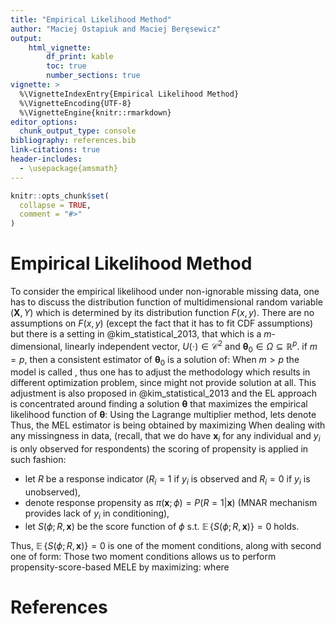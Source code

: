 ```yaml
---
title: "Empirical Likelihood Method"
author: "Maciej Ostapiuk and Maciej Beręsewicz"
output: 
    html_vignette:
        df_print: kable
        toc: true
        number_sections: true
vignette: >
  %\VignetteIndexEntry{Empirical Likelihood Method}
  %\VignetteEncoding{UTF-8}
  %\VignetteEngine{knitr::rmarkdown}
editor_options: 
  chunk_output_type: console
bibliography: references.bib
link-citations: true
header-includes: 
  - \usepackage{amsmath}
---
```


```r
knitr::opts_chunk$set(
  collapse = TRUE,
  comment = "#>"
)
```

\usepackage[colorlinks=true, allcolors=blue]{hyperref}
\DeclareMathOperator*{\argmax}{arg\,max}
\DeclareMathOperator*{\df}{\text{d}}
\DeclareMathOperator*{\E}{\mathbb{E}}
\DeclareMathOperator*{\argmin}{arg\,min}
\DeclareMathOperator*{\esssup}{ess\,sup}
\DeclareMathOperator*{\plim}{plim}
\newcommand{\1}{\mathmybb{1}}
\allowdisplaybreaks

\newcommand{\bX}{\boldsymbol{X}}
\newcommand{\bx}{\boldsymbol{x}}
\newcommand{\bY}{\boldsymbol{Y}}
\newcommand{\by}{\boldsymbol{y}}
\newcommand{\bh}{\boldsymbol{h}}
\newcommand{\bg}{\boldsymbol{g}}
\newcommand{\bH}{\boldsymbol{H}}
\newcommand{\ba}{\boldsymbol{a}}
\newcommand{\bp}{\boldsymbol{p}}
\newcommand{\bA}{\boldsymbol{A}}
\newcommand{\bw}{\boldsymbol{w}}
\newcommand{\bd}{\boldsymbol{d}}
\newcommand{\bZ}{\boldsymbol{Z}}
\newcommand{\bz}{\boldsymbol{z}}
\newcommand{\bv}{\boldsymbol{v}}
\newcommand{\bb}{\boldsymbol{b}}
\newcommand{\bu}{\boldsymbol{u}}
\newcommand{\bU}{\boldsymbol{U}}
\newcommand{\bQ}{\boldsymbol{Q}}
\newcommand{\bG}{\boldsymbol{G}}
\newcommand{\HT}{\text{\rm HT}}

\newcommand{\bbeta}{\boldsymbol{\beta}}
\newcommand{\balpha}{\boldsymbol{\alpha}}
\newcommand{\btau}{\boldsymbol{\tau}}
\newcommand{\bgamma}{\boldsymbol{\gamma}}
\newcommand{\bGamma}{\boldsymbol{\Gamma}}
\newcommand{\btheta}{\boldsymbol{\theta}}
\newcommand{\blambda}{\boldsymbol{\lambda}}
\newcommand{\bPhi}{\boldsymbol{\Phi}}
\newcommand{\bEta}{\boldsymbol{\eta}}

\newcommand{\bZero}{\boldsymbol{0}}
\newcommand{\indicator}{\mathmybb{1}}

\newcommand{\colvec}{\operatorname{colvec}}
\newcommand{\logit}{\operatorname{logit}}
\newcommand{\Exp}{\operatorname{Exp}}
\newcommand{\Ber}{\operatorname{Bernoulli}}
\newcommand{\Uni}{\operatorname{Uniform}}
\newcommand{\argmin}{\operatorname{argmin}}

# Empirical Likelihood Method
To consider the empirical likelihood under non-ignorable missing data, one has to discuss the distribution function of multidimensional random variable $(\bX,Y)$ which is determined by its distribution function $F(x,y)$. There are no assumptions on $F(x,y)$ (except the fact that it has to fit CDF assumptions) but there is a setting in @kim_statistical_2013, that
\begin{equation}\label{eq: setting on (X,Y)}
\E\{U(\btheta_0; X,Y)\} = 0 
\end{equation}
which is a $m$-dimensional, linearly independent vector, $U(\cdot) \in \mathcal{C}^2$ and $\btheta_0 \in \Omega \subseteq \mathbb{R}^p$. if $m = p$, then a consistent estimator of $\btheta_0$ is a solution of:
\begin{equation}\label{eq: consistent estimator of btheta under m = p}
\sum_{i=1}^{n} U(\btheta, \bx_i, y).
\end{equation}
When $m > p$ the model is called \textit{over-identified}, thus one has to adjust the methodology which results in different optimization problem, since \ref{eq: consistent estimator of btheta under m = p} might not provide solution at all. This adjustment is also proposed in @kim_statistical_2013 and the EL approach is concentrated around finding a solution $\btheta$ that maximizes the empirical likelihood function of $\btheta$:
\begin{equation}\label{eq: EL solution for m>p}
L(\btheta) = \argmax_{\btheta}\left\{\prod_{i=1}^n p_i: p_i>0, \sum_{i=1}^np_i \wedge \sum_{i=1}^n p_i U(\btheta; \bx_i, y_i) = 0\right\}.
\end{equation}
Using the Lagrange multiplier method, lets denote
\begin{equation}
    \hat{p}_i(\btheta)  =\frac{1}{n} \frac{1}{1+\hat{\lambda}_{\btheta}'U(\theta; \bx_i, y_i)}.
\end{equation}
Thus, the MEL estimator is being obtained by maximizing
\begin{equation} \label{eq: empirical likelihood method estimator}
l_e(\btheta) = \sum_{i=1}^n\log\{\hat{p}_i(\btheta)\}.
\end{equation}
When dealing with any missingness in data, (recall, that we do have $\bx_i$ for any individual and $y_i$ is only observed for respondents) the scoring of propensity is applied in such fashion:

- let $R$ be a response indicator ($R_i=1$ if $y_i$ is observed and $R_i=0$ if $y_i$ is unobserved),
- denote response propensity as $\pi(\bx;\phi) = P(R =1|\bx)$ (MNAR mechanism provides lack of $y_i$ in conditioning),
- let $S(\phi; R, \bx)$ be the score function of $\phi$ s.t. $\E\{S(\phi; R, \bx)\} = 0$ holds.
  
Thus,  $\E\{S(\phi; R, \bx)\} = 0$ is one of the moment conditions, along with second one of form:
\begin{equation}\label{eq: second moment condition for EL by PS}
\E\left\{\frac{R}{\pi(\bX;\phi)}U(\btheta,\bX, Y)\right\} = 0
\end{equation}
Those two moment conditions allows us to perform propensity-score-based MELE by maximizing:
\begin{equation}\label{eq: MELE by PS}
L(\btheta, \phi) = \argmax\left\{\prod_{i=1}^n p_i: \bp \in B(\btheta, \phi) \right\},
\end{equation}
where
\begin{equation}
B(\btheta, \phi) = \left\{\bp: p_i>0, \sum_{i=1}^np_i, \sum_{i=1}^n p_i\frac{R_i}{\pi(\bx_i;\phi)} U(\btheta; \bx_i, y_i) = 0\, \sum_{i=1}^n p_i S(\phi; R_i, \bx_i) = 0 \right\}.
\end{equation}

# References
